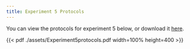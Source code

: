 ```yaml
---
title: Experiment 5 Protocols
---
```


You can view the protocols for experiment 5 below, or download it [here](./assets/Experiment5protocols.pdf). 

{{< pdf ./assets/Experiment5protocols.pdf width=100% height=400 >}}